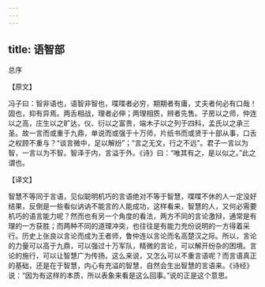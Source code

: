 ```yaml
---
---
---
```

title: 语智部
---







总序


【原文】

冯子曰：智非语也，语智非智也，喋喋者必穷，期期者有庸，丈夫者何必有口哉！固也，抑有异焉。两舌相战，理者必伸；两理相质，辨者先售。子房以之师，仲连以之高，庄生以之旷达，仪、衍以之富贵，端木子以之列于四科，孟氏以之承三圣。故一言而或重于九鼎，单说而或强于十万师，片纸书而或贤于十部从事，口舌之权顾不重与？“谈言微中，足以解纷”；“言之无文，行之不远”。君子一言以为智，一言以为不智。智泽于内，言溢于外。《诗》曰：“唯其有之，是以似之。”此之谓也。

【译文】

智慧不等同于言语，见似聪明机巧的言语绝对不等于智慧，喋喋不休的人一定没好结果，反倒是一些看似讷讷不能言的人能成功，这样看来，智慧的人，又何必需要机巧的语言能力呢？然而也有另一个角度的看法，两方不同的言论激辩，通常是有理的一方获胜；而两种不同的道理冲突，也往往是有能力充份说明的一方得着采行。历史上张良以言论而成为王者师，鲁仲连以言论而名高楚汉之际。所以，言论的力量可以高于九鼎，可以强过十万军队，精微的言论，可以解开纷杂的困境。言论的施行，可以让智慧广为传扬。这么来说，又怎么可以不重言语呢？而言语真正的基础，还是在于智慧，内心有充溢的智慧，自然会生出智慧的言语来。《诗经》说：“因为有这样的本质，所以表象来看是这么回事。”说的正是这个意思。